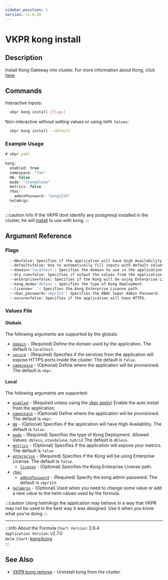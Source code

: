 ```yaml
---
sidebar_position: 1
version: v1.0.20
---
```


# VKPR kong install

## Description

Install Kong Gateway into cluster. For more information about Kong, click [here](https://docs.konghq.com/gateway/).

## Commands

Interactive inputs:

```bash
  vkpr kong install [flags]
```

Non-interactive without setting values or using `VKPR Values`:

```bash
  vkpr kong install --default
```

### Example Usage

```jsx title="vkpr kong install --default"
# vkpr.yaml
---
kong:
  enabled: true
  namespace: "foo"
  HA: false
  mode: "standalone"
  metrics: false
  rbac:
    adminPassword: "kong1234"
  helmArgs:
    ...
```

:::caution Info
If the VKPR dont identify any postgresql installed in the cluster, he will [install](/docs/commands/postgresql/vkpr_postgres_install) to use with kong.
:::

## Argument Reference

### Flags

```sh
  --HA=false: Specifies if the application will have High Availability.
  --default=false: Use to automatically fill inputs with default values.
  --domain='localhost': Specifies the domain to use in the application.
  --dry_run=false: Specifies if output the values from the application.
  --enterprise=false: Specifies if the Kong will be using Enterprise License.
  --kong_mode='dbless': Specifies the type of Kong Deployment.
  --license=' ': Specifies the Kong Enterprise License path.
  --rbac_password='vkpr123': Specifies the RBAC Super Admin Password.
  --secure=false: Specifies if the application will have HTTPS.
```

### Values File

#### Globals

The following arguments are supported by the globals:

- [`domain`](#argument-reference) - (Required) Define the domain used by the application. The default is `localhost`.
- [`secure`](#argument-reference) - (Required) Specifies if the services from the application will expose HTTPS ports inside the cluster. The default is `false`.
- [`namespace`](#argument-reference) - (Optional) Define where the application will be provisioned. The default is `vkpr`.

#### Local

The following arguments are supported:

- [`enabled`](#argument-reference) - (Required unless using the [vkpr apply](/docs/commands/vkpr_apply)) Enable the auto install from the application.
- [`namespace`](#argument-reference) - (Optional) Define where the application will be provisioned. The default is `vkpr`.
- [`HA`](#argument-reference) - (Optional) Specifies if the application will have High Availability. The default is `false`.
- [`mode`](#argument-reference) - (Required) Specifies the type of Kong Deployment. Allowed Values: `dbless`, `standalone`, `hybrid` The default is `dbless`.
- [`metrics`](#argument-reference) - (Optional) Specifies if the application will expose your metrics. The default is `false`.
- [`enterprise`](#argument-reference) - (Required) Specifies if the Kong will be using Enterprise License. The default is `false`.
  - [`license`](#argument-reference) - (Optional) Specifies the Kong Enterprise License path.
- [`rbac`](#argument-reference)
  - [`adminPassword`](#argument-reference) - (Required) Specify the kong admin password. The default is `vkpr123`.
- [`helmArgs`](#argument-reference) - (Optional) Used when you need to change some value or add a new value to the helm values used by the formula.

:::caution
Using helmArgs the application may behave in a way that VKPR may not be used in the best way it was designed.
Use it when you know what you're doing
:::

---

:::info About the Formula
`Chart Version`: 2.6.4 <br/>
`Application Version`: v2.7.0 <br/>
`Helm Chart`: [kong/kong](https://artifacthub.io/packages/helm/kong/kong/) <br/>
:::

## See Also

- [VKPR kong remove](/docs/commands/kong/vkpr_kong_remove) - Uninstall kong from the cluster.
